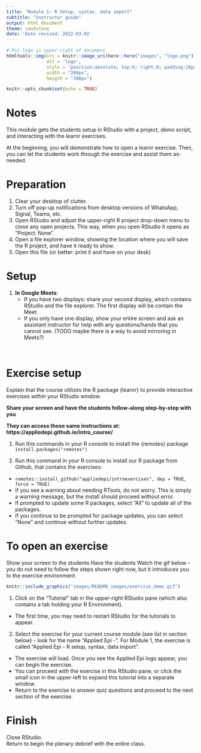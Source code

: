 ```yaml
---
title: "Module 1: R Setup, syntax, data import"
subtitle: "Instructor guide"
output: html_document
theme: sandstone
date: 'Date revised: 2022-03-02'
---
```



```r
# Put logo in upper-right of document
htmltools::img(src = knitr::image_uri(here::here("images", "logo.png")), 
               alt = 'logo', 
               style = 'position:absolute; top:0; right:0; padding:10px;',
               width = "200px",
               heigth = "200px")
```


```r
knitr::opts_chunk$set(echo = TRUE)
```


# Notes  

This module gets the students setup in RStudio with a project, demo script, and interacting with the learnr exercises.  

At the beginning, you will demonstrate how to open a learnr exercise. Then, you can let the students work through the exercise and assist them as-needed.  

# Preparation  

1. Clear your desktop of clutter.  
2. Turn off pop-up notifications from desktop versions of WhatsApp, Signal, Teams, etc.  
3. Open RStudio and adjust the upper-right R project drop-down menu to close any open projects. This way, when you open RStudio it opens as "Project: None".  
4. Open a file explorer window, showing the location where you will save the R project, and have it ready to show.  
5. Open this file (or better: print it and have on your desk)

# Setup  

1. **In Google Meets**:  
     * If you have two displays: share your second display, which contains RStudio and the file explorer. The first display will be contain the Meet.  
     * If you only have one display, show your entire screen and ask an assistant instructor for help with any questions/hands that you cannot see. (TODO maybe there is a way to avoid mirroring in Meets?)  

</br>

# Exercise setup  

Explain that the course utilizes the R package {learnr} to provide interactive exercises *within* your RStudio window.  

**Share your screen and have the students follow-along step-by-step with you**  

**They can access these same instructions at: https://appliedepi.github.io/intro_course/  **


1) Run this commands in your R console to install the {remotes} package  
`install.packages("remotes")`  

3) Run this command in your R console to install our R package from Github, that contains the exercises:  

  * `remotes::install_github("appliedepi/introexercises", dep = TRUE, force = TRUE)`  
  * If you see a warning about needing RTools, do not worry. This is simply a warning message, but the install should proceed without error.  
  * If prompted to update some R packages, select "All" to update all of the packages.  
  * If you continue to be prompted for package updates, you can select "None" and continue without further updates.  



# To open an exercise  

Show your screen to the students Have the students Watch the gif below - you do not need to follow the steps shown right now, but it introduces you to the exercise environment.  

```r
knitr::include_graphics("images/README_images/exercise_demo.gif")
```

1) Click on the "Tutorial" tab in the upper-right RStudio pane (which also contains a tab holding your R Environment).  
  * The first time, you may need to restart RStudio for the tutorials to appear.  
  
2) Select the exercise for your current course module (see list in section below) - look for the name "Applied Epi -". For Module 1, the exercise is called "Applied Epi - R setup, syntax, data import".  

  * The exercise will load. Once you see the Applied Epi logo appear, you can begin the exercise.  
  * You can proceed with the exercise in this RStudio pane, or click the small icon in the upper-left to expand this tutorial into a separate window.  
  * Return to the exercise to answer quiz questions and proceed to the next section of the exercise.  
  



# Finish
Close RStudio.    
Return to begin the plenary debrief with the entire class.  



     
     
     


</br>

</br>

</br>

</br>
